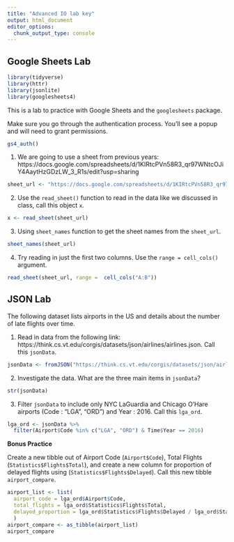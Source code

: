 ```yaml
---
title: "Advanced IO lab key"
output: html_document
editor_options: 
  chunk_output_type: console
---
```


## Google Sheets Lab

```r
library(tidyverse)
library(httr)
library(jsonlite)
library(googlesheets4)
```

This is a lab to practice with Google Sheets and the `googlesheets` package.

Make sure you go through the authentication process. You'll see a popup and will need to grant permissions.

```r
gs4_auth()
```

1. We are going to use a sheet from previous years: https://docs.google.com/spreadsheets/d/1KIRtcPVn58R3_qr97WNtcOJiY4AaytHzGDzLW_3_R1s/edit?usp=sharing

```r
sheet_url <- "https://docs.google.com/spreadsheets/d/1KIRtcPVn58R3_qr97WNtcOJiY4AaytHzGDzLW_3_R1s/edit?usp=sharing"
```

2. Use the `read_sheet()` function to read in the data like we discussed in class, call this object `x`.

```r
x <- read_sheet(sheet_url)
```

3. Using `sheet_names` function to get the sheet names from the `sheet_url`.

```r
sheet_names(sheet_url)
```

4. Try reading in just the first two columns. Use the `range = cell_cols()` argument.

```r
read_sheet(sheet_url, range =  cell_cols("A:B"))
```

## JSON Lab

<!-- See here for more fun practice! https://github.com/jdorfman/Awesome-JSON-Datasets -->

The following dataset lists airports in the US and details about the number of late flights over time.

1. Read in data from the following link: https://think.cs.vt.edu/corgis/datasets/json/airlines/airlines.json. Call this `jsonData`.

```r
jsonData <- fromJSON("https://think.cs.vt.edu/corgis/datasets/json/airlines/airlines.json")
```

2. Investigate the data. What are the three main items in `jsonData`?

```r
str(jsonData)
```

3. Filter `jsonData` to include only NYC LaGuardia and Chicago O'Hare airports (Code : "LGA", "ORD") and Year : 2016. Call this `lga_ord`.

```r
lga_ord <- jsonData %>% 
  filter(Airport$Code %in% c("LGA", "ORD") & Time$Year == 2016)
```

**Bonus Practice**

Create a new tibble out of Airport Code (`Airport$Code`), Total Flights (`Statistics$Flights$Total`), and create a new column for proportion of delayed flights using (`Statistics$Flights$Delayed`). Call this new tibble `airport_compare`.

```r
airport_list <- list(
  airport_code = lga_ord$Airport$Code,
  total_flights = lga_ord$Statistics$Flights$Total,
  delayed_proportion = lga_ord$Statistics$Flights$Delayed / lga_ord$Statistics$Flights$Total
  )
airport_compare <- as_tibble(airport_list)
airport_compare
```
